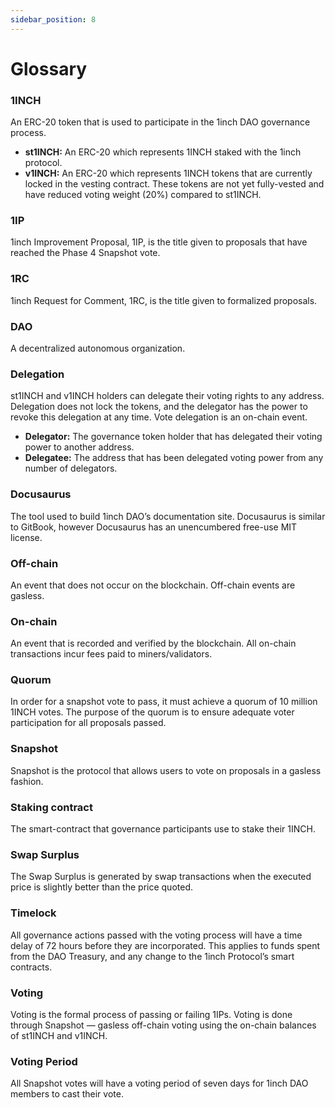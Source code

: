```yaml
---
sidebar_position: 8
---
```

# Glossary

### 1INCH
An ERC-20 token that is used to participate in the 1inch DAO governance process.
* **st1INCH:** An ERC-20 which represents 1INCH staked with the 1inch protocol.
* **v1INCH:** An ERC-20 which represents 1INCH tokens that are currently locked in the vesting contract. These tokens are not yet fully-vested and have reduced voting weight (20%) compared to st1INCH.

### 1IP
1inch Improvement Proposal, 1IP, is the title given to proposals that have reached the Phase 4 Snapshot vote. 

### 1RC
1inch Request for Comment, 1RC, is the title given to formalized proposals. 

### DAO
A decentralized autonomous organization.

### Delegation
st1INCH and v1INCH holders can delegate their voting rights to any address. Delegation does not lock the tokens, and the delegator has the power to revoke this delegation at any time. Vote delegation is an on-chain event.
* **Delegator:** The governance token holder that has delegated their voting power to another address.
* **Delegatee:** The address that has been delegated voting power from any number of delegators.

### Docusaurus
The tool used to build 1inch DAO’s documentation site. Docusaurus is similar to GitBook, however Docusaurus has an unencumbered free-use MIT license.

### Off-chain
An event that does not occur on the blockchain. Off-chain events are gasless. 

### On-chain
An event that is recorded and verified by the blockchain. All on-chain transactions incur fees paid to miners/validators.

### Quorum
In order for a snapshot vote to pass, it must achieve a quorum of 10 million 1INCH votes. The purpose of the quorum is to ensure adequate voter participation for all proposals passed.

### Snapshot
Snapshot is the protocol that allows users to vote on proposals in a gasless fashion.

### Staking contract
The smart-contract that governance participants use to stake their 1INCH.

### Swap Surplus
The Swap Surplus is generated by swap transactions when the executed price is slightly better than the price quoted.

### Timelock
All governance actions passed with the voting process will have a time delay of 72 hours before they are incorporated. This applies to funds spent from the DAO Treasury, and any change to the 1inch Protocol’s smart contracts. 

### Voting 
Voting is the formal process of passing or failing 1IPs. Voting is done through Snapshot — gasless off-chain voting using the on-chain balances of st1INCH and v1INCH.

### Voting Period
All Snapshot votes will have a voting period of seven days for 1inch DAO members to cast their vote.